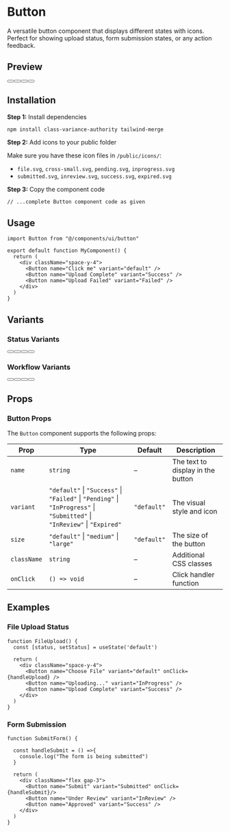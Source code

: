 
# Button

A versatile button component that displays different states with icons. Perfect for showing upload status, form submission states, or any action feedback.

## Preview

<div className="flex flex-wrap gap-4 items-center justify-center p-8 border border-gray-800 rounded-lg bg-gray-900/20">
  <Button name="Default" variant="default" />
  <Button name="Success" variant="Success" />
  <Button name="Failed" variant="Failed" />
  <Button name="Pending" variant="Pending" />
</div>

## Installation

**Step 1:** Install dependencies

```bash
npm install class-variance-authority tailwind-merge
```

**Step 2:** Add icons to your public folder

Make sure you have these icon files in `/public/icons/`:

* `file.svg`, `cross-small.svg`, `pending.svg`, `inprogress.svg`
* `submitted.svg`, `inreview.svg`, `success.svg`, `expired.svg`

**Step 3:** Copy the component code

```tsx title="registry/default/ui/button/button.tsx"
// ...complete Button component code as given
```

## Usage

```tsx
import Button from "@/components/ui/button"

export default function MyComponent() {
  return (
    <div className="space-y-4">
      <Button name="Click me" variant="default" />
      <Button name="Upload Complete" variant="Success" />
      <Button name="Upload Failed" variant="Failed" />
    </div>
  )
}
```

## Variants

<div className="grid grid-cols-1 md:grid-cols-2 gap-4 my-6">
  <div className="space-y-3">
    <h3 className="text-white font-medium">Status Variants</h3>
    <div className="space-y-2">
      <Button name="Success" variant="Success" />
      <Button name="Failed" variant="Failed" />
      <Button name="Pending" variant="Pending" />
      <Button name="In Progress" variant="InProgress" />
    </div>
  </div>

  <div className="space-y-3">
    <h3 className="text-white font-medium">Workflow Variants</h3>
    <div className="space-y-2">
      <Button name="Submitted" variant="Submitted" />
      <Button name="In Review" variant="InReview" />
      <Button name="Expired" variant="Expired" />
      <Button name="Default" variant="default" />
    </div>
  </div>
</div>

## Props

### Button Props

The `Button` component supports the following props:

<table>
  <thead>
    <tr>
      <th>Prop</th>
      <th>Type</th>
      <th>Default</th>
      <th>Description</th>
    </tr>
  </thead>
  <tbody>
    <tr>
      <td><code>name</code></td>
      <td><code>string</code></td>
      <td>–</td>
      <td>The text to display in the button</td>
    </tr>
    <tr>
      <td><code>variant</code></td>
      <td>
        <code>"default"</code> | <code>"Success"</code> | <code>"Failed"</code> | <code>"Pending"</code> | <code>"InProgress"</code> | <code>"Submitted"</code> | <code>"InReview"</code> | <code>"Expired"</code>
      </td>
      <td><code>"default"</code></td>
      <td>The visual style and icon</td>
    </tr>
    <tr>
      <td><code>size</code></td>
      <td><code>"default"</code> | <code>"medium"</code> | <code>"large"</code></td>
      <td><code>"default"</code></td>
      <td>The size of the button</td>
    </tr>
    <tr>
      <td><code>className</code></td>
      <td><code>string</code></td>
      <td>–</td>
      <td>Additional CSS classes</td>
    </tr>
    <tr>
      <td><code>onClick</code></td>
      <td><code>() => void</code></td>
      <td>–</td>
      <td>Click handler function</td>
    </tr>
  </tbody>
</table>

## Examples

### File Upload Status

```tsx
function FileUpload() {
  const [status, setStatus] = useState('default')

  return (
    <div className="space-y-4">
      <Button name="Choose File" variant="default" onClick={handleUpload} />
      <Button name="Uploading..." variant="InProgress" />
      <Button name="Upload Complete" variant="Success" />
    </div>
  )
}
```

### Form Submission

```tsx
function SubmitForm() {

  const handleSubmit = () =>{
    console.log("The form is being submitted")
  }

  return (
    <div className="flex gap-3">
      <Button name="Submit" variant="Submitted" onClick={handleSubmit}/>
      <Button name="Under Review" variant="InReview" />
      <Button name="Approved" variant="Success" />
    </div>
  )
}
```
